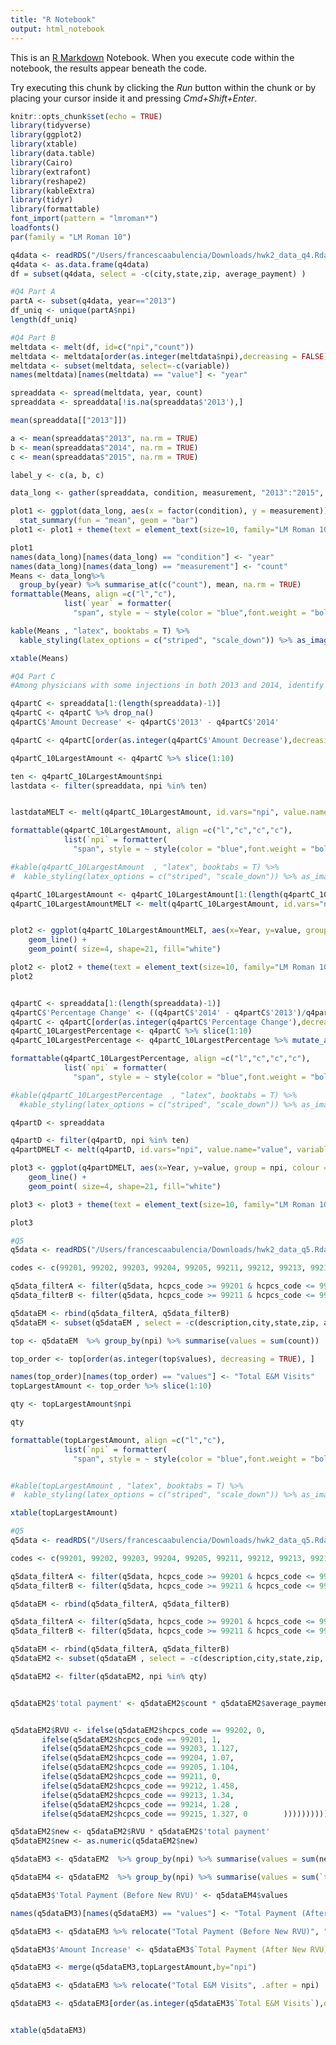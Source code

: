 ```yaml
---
title: "R Notebook"
output: html_notebook
---
```


This is an [R Markdown](http://rmarkdown.rstudio.com) Notebook. When you execute code within the notebook, the results appear beneath the code. 

Try executing this chunk by clicking the *Run* button within the chunk or by placing your cursor inside it and pressing *Cmd+Shift+Enter*. 

```r
knitr::opts_chunk$set(echo = TRUE)
library(tidyverse)
library(ggplot2)
library(xtable)
library(data.table)
library(Cairo)
library(extrafont)
library(reshape2)
library(kableExtra)
library(tidyr)
library(formattable)
font_import(pattern = "lmroman*")
loadfonts()
par(family = "LM Roman 10")
```

```r
q4data <- readRDS("/Users/francescaabulencia/Downloads/hwk2_data_q4.Rdata")
q4data <- as.data.frame(q4data)
df = subset(q4data, select = -c(city,state,zip, average_payment) )

#Q4 Part A
partA <- subset(q4data, year=="2013")
df_uniq <- unique(partA$npi)
length(df_uniq)

#Q4 Part B
meltdata <- melt(df, id=c("npi","count"))
meltdata <- meltdata[order(as.integer(meltdata$npi),decreasing = FALSE), ]
meltdata <- subset(meltdata, select=-c(variable))
names(meltdata)[names(meltdata) == "value"] <- "year"

spreaddata <- spread(meltdata, year, count)
spreaddata <- spreaddata[!is.na(spreaddata$'2013'),]

mean(spreaddata[["2013"]])

a <- mean(spreaddata$"2013", na.rm = TRUE) 
b <- mean(spreaddata$"2014", na.rm = TRUE)      
c <- mean(spreaddata$"2015", na.rm = TRUE) 

label_y <- c(a, b, c)

data_long <- gather(spreaddata, condition, measurement, "2013":"2015", factor_key=TRUE)

plot1 <- ggplot(data_long, aes(x = factor(condition), y = measurement)) + 
  stat_summary(fun = "mean", geom = "bar")
plot1 <- plot1 + theme(text = element_text(size=10, family="LM Roman 10")) + ggtitle("Average Number of Injections Per Year") + xlab("Year") + ylab("# of Epidural Steroidal Injections") + scale_y_continuous(breaks = seq(0, 150, by = 10)) 

plot1
names(data_long)[names(data_long) == "condition"] <- "year"
names(data_long)[names(data_long) == "measurement"] <- "count"
Means <- data_long%>%
  group_by(year) %>% summarise_at(c("count"), mean, na.rm = TRUE)
formattable(Means, align =c("l","c"), 
            list(`year` = formatter(
              "span", style = ~ style(color = "blue",font.weight = "bold"))))

kable(Means , "latex", booktabs = T) %>%
  kable_styling(latex_options = c("striped", "scale_down")) %>% as_image(width = 10)

xtable(Means)

#Q4 Part C 
#Among physicians with some injections in both 2013 and 2014, identify the physicians with the 10 largest reductions in injections from 2013 to 2014 (i.e., I want to see the physicians with the largest reductions, but exclude physicians that dropped to 0).

q4partC <- spreaddata[1:(length(spreaddata)-1)]
q4partC <- q4partC %>% drop_na()
q4partC$'Amount Decrease' <- q4partC$'2013' - q4partC$'2014'

q4partC <- q4partC[order(as.integer(q4partC$'Amount Decrease'),decreasing = TRUE), ]

q4partC_10LargestAmount <- q4partC %>% slice(1:10)

ten <- q4partC_10LargestAmount$npi
lastdata <- filter(spreaddata, npi %in% ten)


lastdataMELT <- melt(q4partC_10LargestAmount, id.vars="npi", value.name="value", variable.name="Year")

formattable(q4partC_10LargestAmount, align =c("l","c","c","c"), 
            list(`npi` = formatter(
              "span", style = ~ style(color = "blue",font.weight = "bold"))))

#kable(q4partC_10LargestAmount  , "latex", booktabs = T) %>%
#  kable_styling(latex_options = c("striped", "scale_down")) %>% as_image(width = 1)

q4partC_10LargestAmount <- q4partC_10LargestAmount[1:(length(q4partC_10LargestAmount)-1)]
q4partC_10LargestAmountMELT <- melt(q4partC_10LargestAmount, id.vars="npi", value.name="value", variable.name="Year")


plot2 <- ggplot(q4partC_10LargestAmountMELT, aes(x=Year, y=value, group = npi, colour = npi)) +
    geom_line() +
    geom_point( size=4, shape=21, fill="white")

plot2 <- plot2 + theme(text = element_text(size=10, family="LM Roman 10")) + ggtitle("Top 10 Physicians with Largest Decline in Epidural Steroidal Injections") + xlab("Year") + ylab("# of Epidural Steroidal Injections") + scale_y_continuous(breaks = seq(0, 4200, by = 300)) 
plot2


q4partC <- spreaddata[1:(length(spreaddata)-1)]
q4partC$'Percentage Change' <- ((q4partC$'2014' - q4partC$'2013')/q4partC$'2013')*100
q4partC <- q4partC[order(as.integer(q4partC$'Percentage Change'),decreasing = FALSE), ]
q4partC_10LargestPercentage <- q4partC %>% slice(1:10)
q4partC_10LargestPercentage <- q4partC_10LargestPercentage %>% mutate_at(vars('Percentage Change'), funs(round(., 1)))

formattable(q4partC_10LargestPercentage, align =c("l","c","c","c"), 
            list(`npi` = formatter(
              "span", style = ~ style(color = "blue",font.weight = "bold"))))

#kable(q4partC_10LargestPercentage  , "latex", booktabs = T) %>%
  #kable_styling(latex_options = c("striped", "scale_down")) %>% as_image(width = 1)

q4partD <- spreaddata

q4partD <- filter(q4partD, npi %in% ten)
q4partDMELT <- melt(q4partD, id.vars="npi", value.name="value", variable.name="Year")

plot3 <- ggplot(q4partDMELT, aes(x=Year, y=value, group = npi, colour = npi)) +
    geom_line() +
    geom_point( size=4, shape=21, fill="white")

plot3 <- plot3 + theme(text = element_text(size=10, family="LM Roman 10")) + ggtitle("Top 10 Physicians with Largest Decline in Epidural Steroidal Injections") + xlab("Year") + ylab("# of Epidural Steroidal Injections") + scale_y_continuous(breaks = seq(0, 4200, by = 300)) 

plot3
```

```r
#Q5
q5data <- readRDS("/Users/francescaabulencia/Downloads/hwk2_data_q5.Rdata")

codes <- c(99201, 99202, 99203, 99204, 99205, 99211, 99212, 99213, 99214, 99215)

q5data_filterA <- filter(q5data, hcpcs_code >= 99201 & hcpcs_code <= 99205)
q5data_filterB <- filter(q5data, hcpcs_code >= 99211 & hcpcs_code <= 99215)

q5dataEM <- rbind(q5data_filterA, q5data_filterB)
q5dataEM <- subset(q5dataEM , select = -c(description,city,state,zip, average_payment, year, hcpcs_code) )

top <- q5dataEM  %>% group_by(npi) %>% summarise(values = sum(count))

top_order <- top[order(as.integer(top$values), decreasing = TRUE), ]

names(top_order)[names(top_order) == "values"] <- "Total E&M Visits"
topLargestAmount <- top_order %>% slice(1:10)

qty <- topLargestAmount$npi

qty

formattable(topLargestAmount, align =c("l","c"), 
            list(`npi` = formatter(
              "span", style = ~ style(color = "blue",font.weight = "bold"))))


#kable(topLargestAmount , "latex", booktabs = T) %>%
#  kable_styling(latex_options = c("striped", "scale_down")) %>% as_image(width = 1)

xtable(topLargestAmount)
```

```r
#Q5
q5data <- readRDS("/Users/francescaabulencia/Downloads/hwk2_data_q5.Rdata")

codes <- c(99201, 99202, 99203, 99204, 99205, 99211, 99212, 99213, 99214, 99215)

q5data_filterA <- filter(q5data, hcpcs_code >= 99201 & hcpcs_code <= 99205)
q5data_filterB <- filter(q5data, hcpcs_code >= 99211 & hcpcs_code <= 99215)

q5dataEM <- rbind(q5data_filterA, q5data_filterB)

q5data_filterA <- filter(q5data, hcpcs_code >= 99201 & hcpcs_code <= 99205)
q5data_filterB <- filter(q5data, hcpcs_code >= 99211 & hcpcs_code <= 99215)

q5dataEM <- rbind(q5data_filterA, q5data_filterB)
q5dataEM2 <- subset(q5dataEM , select = -c(description,city,state,zip, year) )

q5dataEM2 <- filter(q5dataEM2, npi %in% qty)


q5dataEM2$'total payment' <- q5dataEM2$count * q5dataEM2$average_payment


q5dataEM2$RVU <- ifelse(q5dataEM2$hcpcs_code == 99202, 0,
       ifelse(q5dataEM2$hcpcs_code == 99201, 1, 
       ifelse(q5dataEM2$hcpcs_code == 99203, 1.127, 
       ifelse(q5dataEM2$hcpcs_code == 99204, 1.07, 
       ifelse(q5dataEM2$hcpcs_code == 99205, 1.104,
       ifelse(q5dataEM2$hcpcs_code == 99211, 0,
       ifelse(q5dataEM2$hcpcs_code == 99212, 1.458,
       ifelse(q5dataEM2$hcpcs_code == 99213, 1.34,
       ifelse(q5dataEM2$hcpcs_code == 99214, 1.28 ,
       ifelse(q5dataEM2$hcpcs_code == 99215, 1.327, 0        ))))))))))

q5dataEM2$new <- q5dataEM2$RVU * q5dataEM2$'total payment'
q5dataEM2$new <- as.numeric(q5dataEM2$new)

q5dataEM3 <- q5dataEM2  %>% group_by(npi) %>% summarise(values = sum(new))

q5dataEM4 <- q5dataEM2  %>% group_by(npi) %>% summarise(values = sum(`total payment`))

q5dataEM3$'Total Payment (Before New RVU)' <- q5dataEM4$values

names(q5dataEM3)[names(q5dataEM3) == "values"] <- "Total Payment (After New RVU)"

q5dataEM3 <- q5dataEM3 %>% relocate("Total Payment (Before New RVU)", "Total Payment (After New RVU)", .after = npi)

q5dataEM3$'Amount Increase' <- q5dataEM3$`Total Payment (After New RVU)`-q5dataEM3$`Total Payment (Before New RVU)`

q5dataEM3 <- merge(q5dataEM3,topLargestAmount,by="npi")

q5dataEM3 <- q5dataEM3 %>% relocate("Total E&M Visits", .after = npi)

q5dataEM3 <- q5dataEM3[order(as.integer(q5dataEM3$`Total E&M Visits`),decreasing = TRUE), ]


xtable(q5dataEM3)
```